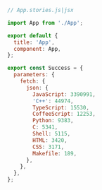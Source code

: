 ```js
// App.stories.js|jsx

import App from './App';

export default {
  title: 'App',
  component: App,
};

export const Success = {
  parameters: {
    fetch: {
      json: {
        JavaScript: 3390991,
        'C++': 44974,
        TypeScript: 15530,
        CoffeeScript: 12253,
        Python: 9383,
        C: 5341,
        Shell: 5115,
        HTML: 3420,
        CSS: 3171,
        Makefile: 189,
      },
    },
  },
};
```
